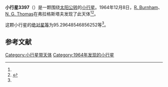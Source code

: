 {{Infobox planet
| bgcolour = #FFFFC0
| name = 3397 Leyla
| symbol = 
| image = 
| caption = 
| discovery = yes
| discovery_ref = 
| discoverer = [[R._Burnham|R. Burnham]]、[[N._G._Thomas|N. G. Thomas]]
| discovery_site = [[弗拉格斯塔夫|弗拉格斯塔夫]] 
| discovered = 1964年12月8日
| designations = yes
| mp_name = 
| named_after = 
| alt_names = 
| mp_category = [[越火小行星|越火小行星]]
| orbit_ref = <ref name="a">[http://ssd.jpl.nasa.gov/sbdb.cgi?sstr=3397 3397 Leyla] {{Wayback|url=http://ssd.jpl.nasa.gov/sbdb.cgi?sstr=3397 |date=20200917193529 }}，小行星數據庫瀏覽器（JPL Small-Body Database Browser）－[[美国国家航空航天局|美国国家航空航天局]]喷气推进实验室</ref>
| epoch = 2456400.5 (2013年4月18日更新)
| aphelion = {{convert|3.049693431919264|AU|km|3|abbr=on|lk=out}}
| perihelion = {{convert|1.651141170913282|AU|km|3|abbr=on}}
| semimajor = {{convert|2.350417301416273|AU|km|3|abbr=on}}
| eccentricity = 0.29751148
| period = 1316.181826 [[日|日]]<br />3.6[[儒略年|儒略年]]
| avg_speed = 
| inclination = 21.99057709931764
| asc_node = 25.87607974320085
| mean_anomaly = 
| arg_peri = 95.29648546856252
| satellites = 
| physical_characteristics = yes
| dimensions = 
| mass = 
| density = 
| surface_grav = 
| escape_velocity = 
| sidereal_day = 
| axial_tilt = 
| pole_ecliptic_lat = 
| pole_ecliptic_lon = 
| albedo = 
| temperatures= 
| temp_name1 = 
| mean_temp_1 = 
| max_temp_1 = 
| temp_name2 = 
| max_temp_2 = 
| spectral_type = 
| abs_magnitude = 95.29648546856252
}}

'''小行星3397'''（{{lang-en|3397 Leyla}}）是一颗围绕[[太阳|太阳]][[公转|公转]]的[[小行星|小行星]]。1964年12月8日，[[R._Burnham|R. Burnham]]、[[N._G._Thomas|N. G. Thomas]]在弗拉格斯塔夫发现了此天体<ref name="a" /><ref>{{cite news|title=小行星列表|url=http://cfa-www.harvard.edu/iau/lists/NumberedMPs.txt|accessdate=2013-07-08|newspaper=哈佛大学|archive-date=2008-05-17|archive-url=https://web.archive.org/web/20080517010638/http://cfa-www.harvard.edu/iau/lists/NumberedMPs.txt|dead-url=no}}</ref>。

这颗小行星的[[绝对星等|绝对星等]]为95.29648546856252等<ref name="a" />。

==参考文献==
{{reflist}}
{{Minor Planet Number|[[小行星3396|小行星3396]]|[[小行星3398|小行星3398]]}}

{{小天体}}

[[Category:小行星带天体|Category:小行星带天体]]
[[Category:1964年发现的小行星|Category:1964年发现的小行星]]

{{asteroid-stub}}